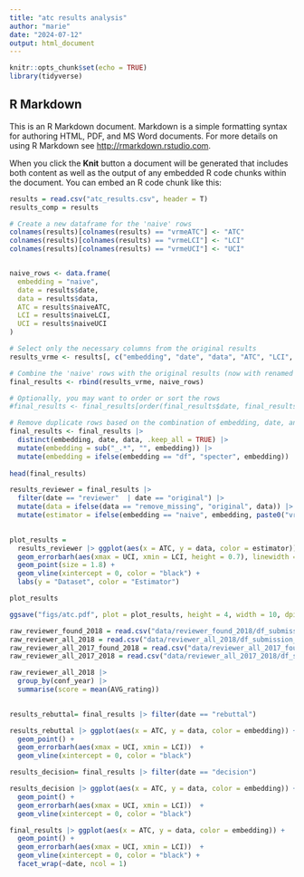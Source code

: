 ```yaml
---
title: "atc results analysis"
author: "marie"
date: "2024-07-12"
output: html_document
---
```


```r
knitr::opts_chunk$set(echo = TRUE)
library(tidyverse)
```

## R Markdown

This is an R Markdown document. Markdown is a simple formatting syntax for authoring HTML, PDF, and MS Word documents. For more details on using R Markdown see <http://rmarkdown.rstudio.com>.

When you click the **Knit** button a document will be generated that includes both content as well as the output of any embedded R code chunks within the document. You can embed an R code chunk like this:

```r
results = read.csv("atc_results.csv", header = T)
results_comp = results
```

```r
# Create a new dataframe for the 'naive' rows
colnames(results)[colnames(results) == "vrmeATC"] <- "ATC"
colnames(results)[colnames(results) == "vrmeLCI"] <- "LCI"
colnames(results)[colnames(results) == "vrmeUCI"] <- "UCI"


naive_rows <- data.frame(
  embedding = "naive",
  date = results$date,
  data = results$data,
  ATC = results$naiveATC,
  LCI = results$naiveLCI,
  UCI = results$naiveUCI
)

# Select only the necessary columns from the original results
results_vrme <- results[, c("embedding", "date", "data", "ATC", "LCI", "UCI")]

# Combine the 'naive' rows with the original results (now with renamed VRM-E columns)
final_results <- rbind(results_vrme, naive_rows)

# Optionally, you may want to order or sort the rows
#final_results <- final_results[order(final_results$date, final_results$data, final_results$embedding), ]
```

```r
# Remove duplicate rows based on the combination of embedding, date, and data columns
final_results <- final_results |>
  distinct(embedding, date, data, .keep_all = TRUE) |>
  mutate(embedding = sub("_.*", "", embedding)) |>
  mutate(embedding = ifelse(embedding == "df", "specter", embedding))
  
head(final_results)
```

```r
results_reviewer = final_results |> 
  filter(date == "reviewer"  | date == "original") |>
  mutate(data = ifelse(data == "remove_missing", "original", data)) |>
  mutate(estimator = ifelse(embedding == "naive", embedding, paste0("vrm-e ", embedding)))
  

plot_results = 
  results_reviewer |> ggplot(aes(x = ATC, y = data, color = estimator)) +
  geom_errorbarh(aes(xmax = UCI, xmin = LCI, height = 0.7), linewidth = 1)  +
  geom_point(size = 1.8) +
  geom_vline(xintercept = 0, color = "black") +
  labs(y = "Dataset", color = "Estimator") 

plot_results

ggsave("figs/atc.pdf", plot = plot_results, height = 4, width = 10, dpi = 300)

```


```r
raw_reviewer_found_2018 = read.csv("data/reviewer_found_2018/df_submission_rating.csv", header = T)
raw_reviewer_all_2018 = read.csv("data/reviewer_all_2018/df_submission_rating.csv", header = T)
raw_reviewer_all_2017_found_2018 = read.csv("data/reviewer_all_2017_found_2018/df_submission_rating.csv", header = T)
raw_reviewer_all_2017_2018 = read.csv("data/reviewer_all_2017_2018/df_submission_rating.csv", header = T)

```

```r
raw_reviewer_all_2018 |> 
  group_by(conf_year) |>
  summarise(score = mean(AVG_rating))
  
```



```r
results_rebuttal= final_results |> filter(date == "rebuttal")

results_rebuttal |> ggplot(aes(x = ATC, y = data, color = embedding)) +
  geom_point() +
  geom_errorbarh(aes(xmax = UCI, xmin = LCI))  +
  geom_vline(xintercept = 0, color = "black")
```

```r
results_decision= final_results |> filter(date == "decision")

results_decision |> ggplot(aes(x = ATC, y = data, color = embedding)) +
  geom_point() +
  geom_errorbarh(aes(xmax = UCI, xmin = LCI))  +
  geom_vline(xintercept = 0, color = "black")
```

```r
final_results |> ggplot(aes(x = ATC, y = data, color = embedding)) +
  geom_point() +
  geom_errorbarh(aes(xmax = UCI, xmin = LCI))  +
  geom_vline(xintercept = 0, color = "black") +
  facet_wrap(~date, ncol = 1)
  
```

